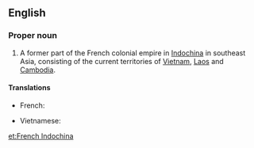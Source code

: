 {{wikipedia}}
==English==

===Proper noun===
{{en-proper noun}}

# A former part of the French colonial empire in [[Indochina]] in southeast Asia, consisting of the current territories of [[Vietnam]], [[Laos]] and [[Cambodia]].

====Translations====
{{trans-top|area of the French empire}}
*French: {{t|fr|Indochine française}}
{{trans-mid}}
*Vietnamese: {{t|vi|Đông Dương thuộc Pháp}}
{{trans-bottom}}

[[et:French Indochina]]